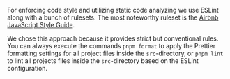 For enforcing code style and utilizing static code analyzing we use ESLint along with a bunch of rulesets. The most noteworthy ruleset is the [Airbnb JavaScript Style Guide](https://airbnb.io/javascript/react/).

We chose this approach because it provides strict but conventional rules. You can always execute the commands `pnpm format` to apply the Prettier formatting settings for all project files inside the `src`-directory, or `pnpm lint` to lint all projects files inside the `src`-directory based on the ESLint configuration.
